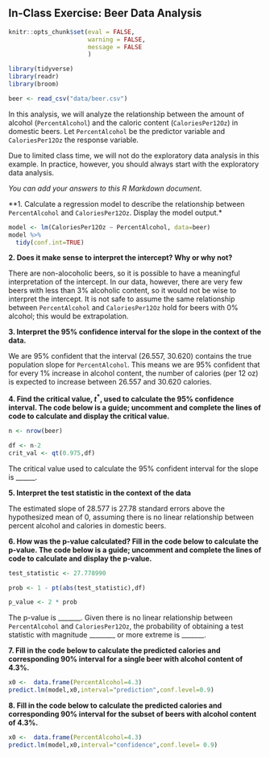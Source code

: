 ## In-Class Exercise: Beer Data Analysis

```r
knitr::opts_chunk$set(eval = FALSE, 
                      warning = FALSE,
                      message = FALSE
                      )
```

```r
library(tidyverse)
library(readr)
library(broom)
```

```r
beer <- read_csv("data/beer.csv")
```

In this analysis, we will analyze the relationship between the amount of alcohol (`PercentAlcohol`) and the caloric content (`CaloriesPer12Oz`) in domestic beers. Let `PercentAlcohol` be the predictor variable and `CaloriesPer12Oz` the response variable. 

Due to limited class time, we will not do the exploratory data analysis in this example. In practice, however, you should always start with the exploratory data analysis.

*You can add your answers to this R Markdown document*.

**1. Calculate a regression model to describe the relationship between `PercentAlcohol` and `CaloriesPer12Oz`. Display the model output.*

```r
model <- lm(CaloriesPer12Oz ~ PercentAlcohol, data=beer)
model %>% 
  tidy(conf.int=TRUE)
```

**2. Does it make sense to interpret the intercept? Why or why not?**

There are non-alocoholic beers, so it is possible to have a meaningful interpretation of the intercept. In our data, however, there are very few beers with less than 3% alcoholic content, so it would not be wise to interpret the intercept. It is not safe to assume the same relationship between `PercentAlcohol` and `CaloriesPer12Oz` hold for beers with 0% alcohol; this would be extrapolation. 

**3. Interpret the 95% confidence interval for the slope in the context of the data.**

We are 95% confident that the interval (26.557, 30.620) contains the true population slope for `PercentAlcohol`. This means we are 95% confident that for every 1% increase in alcohol content, the number of calories (per 12 oz) is expected to increase between 26.557 and 30.620 calories. 

**4. Find the critical value, $t^*$, used to calculate the 95% confidence interval. The code below is a guide; uncomment and complete the lines of code to calculate and display the critical value.**

```r
n <- nrow(beer)

df <- n-2
crit_val <- qt(0.975,df)
```

The critical value used to calculate the 95% confident interval for the slope is ______. 

**5. Interpret the test statistic in the context of the data**

The estimated slope of 28.577 is 27.78 standard errors above the hypothesized mean of 0, assuming there is no linear relationship between percent alcohol and calories in domestic beers.

**6. How was the p-value calculated? Fill in the code below to calculate the p-value. The code below is a guide; uncomment and complete the lines of code to calculate and display the p-value.**

```r
test_statistic <- 27.778990

prob <- 1 - pt(abs(test_statistic),df)

p_value <- 2 * prob
```

The p-value is _______. Given there is no linear relationship between `PercentAlcohol` and `CaloriesPer12Oz`, the probability of obtaining a test statistic with magnitude ________ or more extreme is _______.

**7. Fill in the code below to calculate the predicted calories and corresponding 90% interval for a single beer with alcohol content of 4.3%.**

```r
x0 <-  data.frame(PercentAlcohol=4.3)
predict.lm(model,x0,interval="prediction",conf.level=0.9) 
```


**8. Fill in the code below to calculate the predicted calories and corresponding 90% interval for the subset of beers with alcohol content of 4.3%.**

```r
x0 <-  data.frame(PercentAlcohol=4.3)
predict.lm(model,x0,interval="confidence",conf.level= 0.9) 
```
